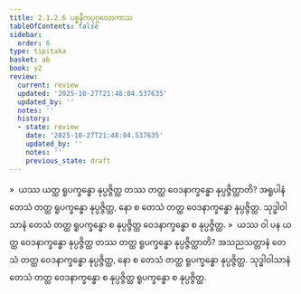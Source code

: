 ```yaml
---
title: 2.1.2.6 ပစ္စနီကပုဂ္ဂလောကာသ
tableOfContents: false
sidebar:
  order: 6
type: tipitaka
basket: ab
book: y2
review:
  current: review
  updated: '2025-10-27T21:48:04.537635'
  updated_by: ''
  notes: ''
  history:
  - state: review
    date: '2025-10-27T21:48:04.537635'
    updated_by: ''
    notes: ''
    previous_state: draft
---
```



<ReviewStatus review={frontmatter.review} showDetails={true} />

<HypothesisAnnotation frontmatter={frontmatter} />

<DynamicBreadcrumb />

<Division number="61" book="y2" e="ch" v="33" p="34">

<Paragraph number="526" book="y2">
»  ယဿ ယတ္ထ ရူပက္ခန္ဓော နုပ္ပဇ္ဇိတ္ထ တဿ တတ္ထ ဝေဒနာက္ခန္ဓော နုပ္ပဇ္ဇိတ္ထာတိ?
</Paragraph>

<Paragraph number="527" book="y2">
အရူပါနံ တေသံ တတ္ထ ရူပက္ခန္ဓော နုပ္ပဇ္ဇိတ္ထ, နော စ တေသံ တတ္ထ ဝေဒနာက္ခန္ဓော နုပ္ပဇ္ဇိတ္ထ. သုဒ္ဓါဝါသာနံ တေသံ တတ္ထ ရူပက္ခန္ဓော စ နုပ္ပဇ္ဇိတ္ထ ဝေဒနာက္ခန္ဓော စ နုပ္ပဇ္ဇိတ္ထ.
</Paragraph>

<Paragraph number="528" book="y2">
»  ယဿ ဝါ ပန ယတ္ထ ဝေဒနာက္ခန္ဓော နုပ္ပဇ္ဇိတ္ထ တဿ တတ္ထ ရူပက္ခန္ဓော နုပ္ပဇ္ဇိတ္ထာတိ?
</Paragraph>

<Paragraph number="529" book="y2">
အသညသတ္တာနံ တေသံ တတ္ထ ဝေဒနာက္ခန္ဓော နုပ္ပဇ္ဇိတ္ထ, နော စ တေသံ တတ္ထ ရူပက္ခန္ဓော နုပ္ပဇ္ဇိတ္ထ. သုဒ္ဓါဝါသာနံ တေသံ တတ္ထ ဝေဒနာက္ခန္ဓော စ နုပ္ပဇ္ဇိတ္ထ ရူပက္ခန္ဓော စ နုပ္ပဇ္ဇိတ္ထ.
</Paragraph>
</Division>